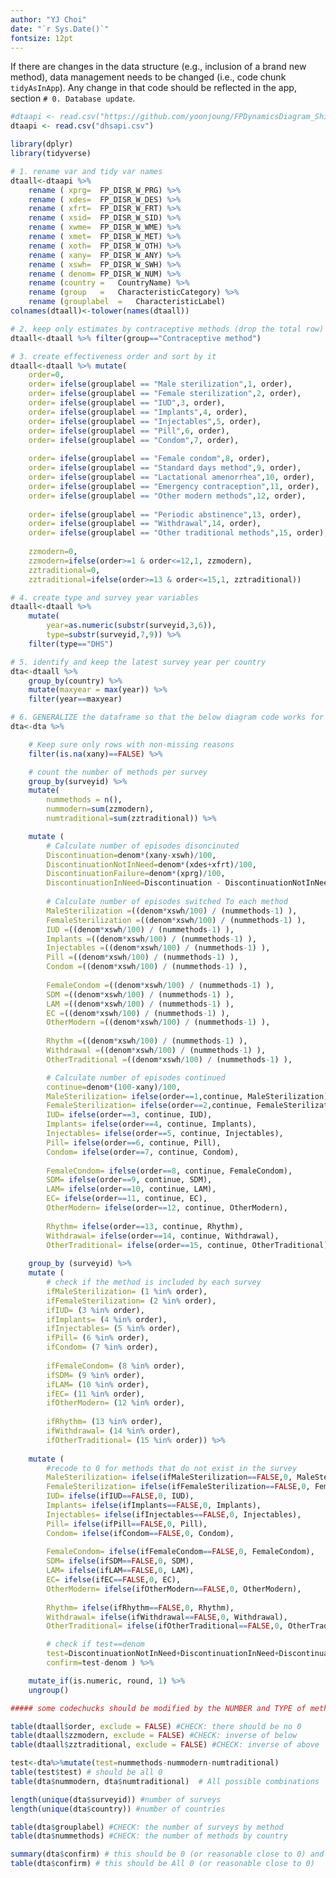 ```yaml
---
author: "YJ Choi"
date: "`r Sys.Date()`"
fontsize: 12pt
---
```


If there are changes in the data structure (e.g., inclusion of a brand new method), data management needs to be changed (i.e., code chunk `tidyAsInApp`). Any change in that code should be reflected in the app, section `# 0. Database update`.   

```r
#dtaapi <- read.csv("https://github.com/yoonjoung/FPDynamicsDiagram_Shiny/blob/master/dhsapi.csv")
dtaapi <- read.csv("dhsapi.csv")

library(dplyr)
library(tidyverse)
```

```r

# 1. rename var and tidy var names
dtaall<-dtaapi %>%
    rename ( xprg=	FP_DISR_W_PRG) %>%
    rename ( xdes=	FP_DISR_W_DES) %>%
    rename ( xfrt=	FP_DISR_W_FRT) %>%
    rename ( xsid=	FP_DISR_W_SID) %>%
    rename ( xwme=	FP_DISR_W_WME) %>%
    rename ( xmet=	FP_DISR_W_MET) %>%
    rename ( xoth=	FP_DISR_W_OTH) %>%
    rename ( xany=	FP_DISR_W_ANY) %>%
    rename ( xswh=	FP_DISR_W_SWH) %>%
    rename ( denom=	FP_DISR_W_NUM) %>%
    rename (country	=	CountryName) %>%
    rename (group	=	CharacteristicCategory) %>% 
    rename (grouplabel	=	CharacteristicLabel) 
colnames(dtaall)<-tolower(names(dtaall))

# 2. keep only estimates by contraceptive methods (drop the total row)
dtaall<-dtaall %>% filter(group=="Contraceptive method") 

# 3. create effectiveness order and sort by it
dtaall<-dtaall %>% mutate(
    order=0,
    order= ifelse(grouplabel == "Male sterilization",1, order),
    order= ifelse(grouplabel == "Female sterilization",2, order),
    order= ifelse(grouplabel == "IUD",3, order),
    order= ifelse(grouplabel == "Implants",4, order),
    order= ifelse(grouplabel == "Injectables",5, order),
    order= ifelse(grouplabel == "Pill",6, order),
    order= ifelse(grouplabel == "Condom",7, order),
    
    order= ifelse(grouplabel == "Female condom",8, order),
    order= ifelse(grouplabel == "Standard days method",9, order),
    order= ifelse(grouplabel == "Lactational amenorrhea",10, order),
    order= ifelse(grouplabel == "Emergency contraception",11, order),
    order= ifelse(grouplabel == "Other modern methods",12, order),
    
    order= ifelse(grouplabel == "Periodic abstinence",13, order),
    order= ifelse(grouplabel == "Withdrawal",14, order),
    order= ifelse(grouplabel == "Other traditional methods",15, order),
    
    zzmodern=0, 
    zzmodern=ifelse(order>=1 & order<=12,1, zzmodern),
    zztraditional=0,
    zztraditional=ifelse(order>=13 & order<=15,1, zztraditional)) 

# 4. create type and survey year variables
dtaall<-dtaall %>% 
    mutate(
    	year=as.numeric(substr(surveyid,3,6)), 
    	type=substr(surveyid,7,9)) %>%
    filter(type=="DHS") 

# 5. identify and keep the latest survey year per country 
dta<-dtaall %>% 
    group_by(country) %>% 
    mutate(maxyear = max(year)) %>%
    filter(year==maxyear) 

# 6. GENERALIZE the dataframe so that the below diagram code works for all surveys
dta<-dta %>%

    # Keep sure only rows with non-missing reasons 
    filter(is.na(xany)==FALSE) %>%

    # count the number of methods per survey 
    group_by(surveyid) %>% 
    mutate(
        nummethods = n(),
        nummodern=sum(zzmodern),
        numtraditional=sum(zztraditional)) %>% 

    mutate (
        # Calculate number of episodes disoncinuted 
        Discontinuation=denom*(xany-xswh)/100,
        DiscontinuationNotInNeed=denom*(xdes+xfrt)/100,
        DiscontinuationFailure=denom*(xprg)/100,
        DiscontinuationInNeed=Discontinuation - DiscontinuationNotInNeed - DiscontinuationFailure,
        
        # Calculate number of episodes switched To each method 
        MaleSterilization =((denom*xswh/100) / (nummethods-1) ),
        FemaleSterilization =((denom*xswh/100) / (nummethods-1) ),
        IUD =((denom*xswh/100) / (nummethods-1) ),
        Implants =((denom*xswh/100) / (nummethods-1) ),
        Injectables =((denom*xswh/100) / (nummethods-1) ),
        Pill =((denom*xswh/100) / (nummethods-1) ),
        Condom =((denom*xswh/100) / (nummethods-1) ),
        
        FemaleCondom =((denom*xswh/100) / (nummethods-1) ),
        SDM =((denom*xswh/100) / (nummethods-1) ),
        LAM =((denom*xswh/100) / (nummethods-1) ),
        EC =((denom*xswh/100) / (nummethods-1) ),
        OtherModern =((denom*xswh/100) / (nummethods-1) ),
        
        Rhythm =((denom*xswh/100) / (nummethods-1) ),
        Withdrawal =((denom*xswh/100) / (nummethods-1) ),
        OtherTraditional =((denom*xswh/100) / (nummethods-1) ), 

        # Calculate number of episodes continued
        continue=denom*(100-xany)/100,
        MaleSterilization= ifelse(order==1,continue, MaleSterilization),
        FemaleSterilization= ifelse(order==2,continue, FemaleSterilization),
        IUD= ifelse(order==3, continue, IUD),
        Implants= ifelse(order==4, continue, Implants),
        Injectables= ifelse(order==5, continue, Injectables),
        Pill= ifelse(order==6, continue, Pill),
        Condom= ifelse(order==7, continue, Condom),
        
        FemaleCondom= ifelse(order==8, continue, FemaleCondom),
        SDM= ifelse(order==9, continue, SDM),
        LAM= ifelse(order==10, continue, LAM),
        EC= ifelse(order==11, continue, EC),
        OtherModern= ifelse(order==12, continue, OtherModern),
        
        Rhythm= ifelse(order==13, continue, Rhythm),
        Withdrawal= ifelse(order==14, continue, Withdrawal),
        OtherTraditional= ifelse(order==15, continue, OtherTraditional) ) %>%
    
    group_by (surveyid) %>%   
    mutate (
        # check if the method is included by each survey 
        ifMaleSterilization= (1 %in% order),
        ifFemaleSterilization= (2 %in% order),
        ifIUD= (3 %in% order),
        ifImplants= (4 %in% order),
        ifInjectables= (5 %in% order),
        ifPill= (6 %in% order),
        ifCondom= (7 %in% order),
        
        ifFemaleCondom= (8 %in% order),
        ifSDM= (9 %in% order),
        ifLAM= (10 %in% order),
        ifEC= (11 %in% order),
        ifOtherModern= (12 %in% order),
        
        ifRhythm= (13 %in% order),
        ifWithdrawal= (14 %in% order),
        ifOtherTraditional= (15 %in% order)) %>%    
    
    mutate (    
        #recode to 0 for methods that do not exist in the survey 
        MaleSterilization= ifelse(ifMaleSterilization==FALSE,0, MaleSterilization),
        FemaleSterilization= ifelse(ifFemaleSterilization==FALSE,0, FemaleSterilization),
        IUD= ifelse(ifIUD==FALSE,0, IUD),
        Implants= ifelse(ifImplants==FALSE,0, Implants),
        Injectables= ifelse(ifInjectables==FALSE,0, Injectables),
        Pill= ifelse(ifPill==FALSE,0, Pill),
        Condom= ifelse(ifCondom==FALSE,0, Condom),
        
        FemaleCondom= ifelse(ifFemaleCondom==FALSE,0, FemaleCondom),
        SDM= ifelse(ifSDM==FALSE,0, SDM),
        LAM= ifelse(ifLAM==FALSE,0, LAM),
        EC= ifelse(ifEC==FALSE,0, EC),
        OtherModern= ifelse(ifOtherModern==FALSE,0, OtherModern),
        
        Rhythm= ifelse(ifRhythm==FALSE,0, Rhythm),
        Withdrawal= ifelse(ifWithdrawal==FALSE,0, Withdrawal),
        OtherTraditional= ifelse(ifOtherTraditional==FALSE,0, OtherTraditional),

        # check if test==denom
        test=DiscontinuationNotInNeed+DiscontinuationInNeed+DiscontinuationFailure+MaleSterilization+FemaleSterilization+IUD+Implants+Injectables+Pill+Condom+FemaleCondom+SDM+LAM+EC+OtherModern+Rhythm+Withdrawal+OtherTraditional,
        confirm=test-denom ) %>%

    mutate_if(is.numeric, round, 1) %>%
    ungroup() 
```

```r
##### some codechucks should be modified by the NUMBER and TYPE of methods in each survey. important to get that correctly.

table(dtaall$order, exclude = FALSE) #CHECK: there should be no 0
table(dtaall$zzmodern, exclude = FALSE) #CHECK: inverse of below
table(dtaall$zztraditional, exclude = FALSE) #CHECK: inverse of above
```

```r

test<-dta%>%mutate(test=nummethods-nummodern-numtraditional)
table(test$test) # should be all 0
table(dta$nummodern, dta$numtraditional)  # All possible combinations 
```

```r
length(unique(dta$surveyid)) #number of surveys
length(unique(dta$country)) #number of countries

table(dta$grouplabel) #CHECK: the number of surveys by method
table(dta$nummethods) #CHECK: the number of methods by country 

summary(dta$confirm) # this should be 0 (or reasonable close to 0) and no NA
table(dta$confirm) # this should be All 0 (or reasonable close to 0)
```
